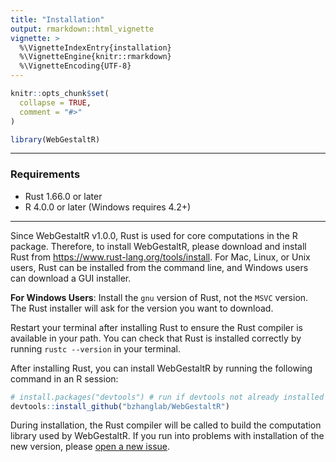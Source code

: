 ```yaml
---
title: "Installation"
output: rmarkdown::html_vignette
vignette: >
  %\VignetteIndexEntry{installation}
  %\VignetteEngine{knitr::rmarkdown}
  %\VignetteEncoding{UTF-8}
---
```


```r
knitr::opts_chunk$set(
  collapse = TRUE,
  comment = "#>"
)
```

```r
library(WebGestaltR)
```

---

### Requirements

- Rust 1.66.0 or later
- R 4.0.0 or later (Windows requires 4.2+)

---

Since WebGestaltR v1.0.0, Rust is used for core computations in the R package. Therefore, to install WebGestaltR, please download and install Rust from [https://www.rust-lang.org/tools/install](https://www.rust-lang.org/tools/install). For Mac, Linux, or Unix users, Rust can be installed from the command line, and Windows users can download a GUI installer.

**For Windows Users**: Install the `gnu` version of Rust, not the `MSVC` version. The Rust installer will ask for the version you want to download.

Restart your terminal after installing Rust to ensure the Rust compiler is available in your path. You can check that Rust is installed correctly by running `rustc --version` in your terminal.

After installing Rust, you can install WebGestaltR by running the following command in an R session:

```R
# install.packages("devtools") # run if devtools not already installed
devtools::install_github("bzhanglab/WebGestaltR")
```

During installation, the Rust compiler will be called to build the computation library used by WebGestaltR. If you run into problems with installation of the new version, please [open a new issue](https://github.com/iblacksand/WebGestaltR/issues/new?assignees=iblacksand&labels=Installation&projects=&template=installation-issue.md&title=).
